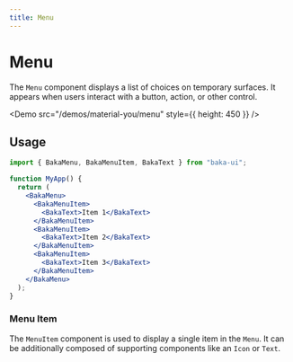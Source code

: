 ```yaml
---
title: Menu
---
```


# Menu

The `Menu` component displays a list of choices on temporary surfaces. It appears when users interact with a button, action, or other control.

<Demo src="/demos/material-you/menu" style={{ height: 450 }} />

## Usage

```jsx
import { BakaMenu, BakaMenuItem, BakaText } from "baka-ui";

function MyApp() {
  return (
    <BakaMenu>
      <BakaMenuItem>
        <BakaText>Item 1</BakaText>
      </BakaMenuItem>
      <BakaMenuItem>
        <BakaText>Item 2</BakaText>
      </BakaMenuItem>
      <BakaMenuItem>
        <BakaText>Item 3</BakaText>
      </BakaMenuItem>
    </BakaMenu>
  );
}
```

### Menu Item

The `MenuItem` component is used to display a single item in the `Menu`. It can be additionally composed of supporting components like an `Icon` or `Text`.

<Demo src="/demos/material-you/menu/menu-item"/>